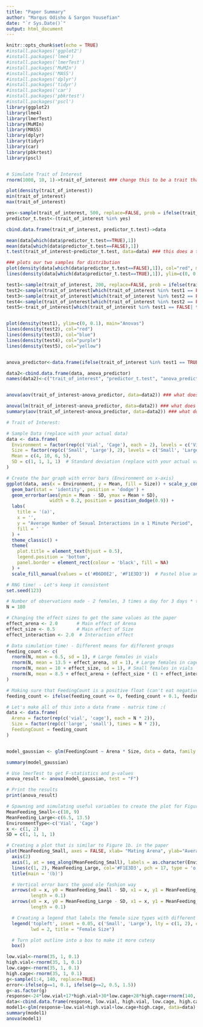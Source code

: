 ```yaml
---
title: "Paper Summary"
author: "Marqus Odisho & Sargon Yousefian"
date: "`r Sys.Date()`"
output: html_document
---
```


```r
knitr::opts_chunk$set(echo = TRUE)
#install.packages('ggplot2')
#install.packages('lme4')
#install.packages('lmerTest')
#install.packages('MuMIn')
#install.packages('MASS')
#install.packages('dplyr')
#install.packages('tidyr')
#install.packages('car')
#install.packages('pbkrtest')
#install.packages('pscl')
library(ggplot2)
library(lme4)
library(lmerTest)
library(MuMIn)
library(MASS)
library(dplyr)
library(tidyr)
library(car)
library(pbkrtest)
library(pscl)
```

```r

```

```r
# Simulate Trait of Interest
rnorm(1000, 10, 1)->trait_of_interest ### change this to be a trait that you're actually interested in, with an appropriate distribution! 

plot(density(trait_of_interest))
min(trait_of_interest)
max(trait_of_interest)

yes<-sample(trait_of_interest, 500, replace=FALSE, prob = ifelse(trait_of_interest>0, 0.95, 0.15)) #### play with this line! Is the test statistically significant. When is it not?
predictor_t.test<-(trait_of_interest %in% yes)

cbind.data.frame(trait_of_interest, predictor_t.test)->data

mean(data[which(data$predictor_t.test==TRUE),1])
mean(data[which(data$predictor_t.test==FALSE),1])
t.test(trait_of_interest~predictor_t.test, data=data) ### this does a two sample t-test. What would a one sample t test be testing? How would you do that?

### plots our two samples for distribution
plot(density(data[which(data$predictor_t.test==FALSE),1]), col="red", main="Two sample t test")
lines(density(data[which(data$predictor_t.test==TRUE),1]), ylim=c(0, 0.1), xlim=c(-20,20), main="Two Sample T test")

test1<-sample(trait_of_interest, 200, replace=FALSE, prob = ifelse(trait_of_interest>7, 0.95, 0.15))
test2<-sample(trait_of_interest[which(trait_of_interest %in% test1 == FALSE)], 200, replace=FALSE, prob = ifelse(trait_of_interest[which(trait_of_interest %in% test1 == FALSE)] >4, 0.95, 0.15))
test3<-sample(trait_of_interest[which(trait_of_interest %in% test2 == FALSE | trait_of_interest %in% test1 ==FALSE)], 200, replace=FALSE, prob = ifelse(trait_of_interest[which(trait_of_interest %in% test2 == FALSE | trait_of_interest %in% test1 == FALSE)] >0, 0.95, 0.15))
test4<-sample(trait_of_interest[which(trait_of_interest %in% test2 == FALSE | trait_of_interest %in% test1 ==FALSE | trait_of_interest %in% test3 == FALSE)], 200, replace=FALSE, prob = ifelse(trait_of_interest[which(trait_of_interest %in% test2 == FALSE | trait_of_interest %in% test1 ==FALSE | trait_of_interest %in% test3 == FALSE)] >-4, 0.95, 0.15))
test5<-trait_of_interest[which(trait_of_interest %in% test1 == FALSE| trait_of_interest %in% test2 == FALSE | trait_of_interest %in% test3 == FALSE | trait_of_interest %in% test4 == FALSE)]


plot(density(test1), ylim=c(0, 0.1), main="Anovas")
lines(density(test2), col="red")
lines(density(test3), col="blue")
lines(density(test4), col="purple")
lines(density(test5), col="yellow")


anova_predictor<-data.frame(ifelse(trait_of_interest %in% test1 == TRUE, "group1", ifelse(trait_of_interest %in% test2 == TRUE, "group2", ifelse(trait_of_interest %in% test3 == TRUE, "group3", ifelse(trait_of_interest %in% test4 == TRUE, "group4", "group5")))))

data2<-cbind.data.frame(data, anova_predictor)
names(data2)<-c("trait_of_interest", "predictor_t.test", "anova_predictor")


anova(aov(trait_of_interest~anova_predictor, data=data2)) ### what does this do?

anova(lm(trait_of_interest~anova_predictor, data=data2)) ### what does this do? 
summary(aov(trait_of_interest~anova_predictor, data=data2)) ### what does this do? What do you notice about the last three tests?

```


```r
# Trait of Interest: 

# Sample Data (replace with your actual data)
data <- data.frame(
  Environment = factor(rep(c('Vial', 'Cage'), each = 2), levels = c('Vial', 'Cage')),
  Size = factor(rep(c('Small', 'Large'), 2), levels = c('Small', 'Large')),
  Mean = c(4, 10, 6, 5),
  SD = c(1, 1, 1, 1)  # Standard deviation (replace with your actual values)
)

# Create the bar graph with error bars (Environment on x-axis)
ggplot(data, aes(x = Environment, y = Mean, fill = Size)) + scale_y_continuous(breaks=c(0, 2, 4, 6, 8, 10)) +
  geom_bar(stat = 'identity', position = 'dodge') +
  geom_errorbar(aes(ymin = Mean - SD, ymax = Mean + SD), 
                width = 0.2, position = position_dodge(0.9)) +
  labs(
    title = '(a)',
    x = '',
    y = "Average Number of Sexual Interactions in a 1 Minute Period",
    fill = ' ' 
  ) +
  theme_classic() +
  theme(
    plot.title = element_text(hjust = 0.5),
    legend.position = 'bottom',
    panel.border = element_rect(colour = 'black', fill = NA)
  ) +
  scale_fill_manual(values = c('#B6D0E2', '#F1E3D3'))  # Pastel blue and yellow for the legend
```

```r
# RNG time! - Let's keep it consistent 
set.seed(123)

# Number of observations made - 2 females, 3 times a day for 3 days * ten replicates for each arena = 180 observations per environment type.
N = 180

# Changing the effect sizes to get the same values as the paper
effect_arena <- 2.0       # Main effect of Arena
effect_size <- 0.5        # Main effect of Size
effect_interaction <- 2.0  # Interaction effect

# Data simulation time! - Different means for different groups
feeding_count <- c(
  rnorm(N, mean = 6.5, sd = 1), # Large females in vials
  rnorm(N, mean = 13.5 + effect_arena, sd = 1), # Large females in cages
  rnorm(N, mean = 10 + effect_size, sd = 1), # Small females in vials
  rnorm(N, mean = 8.5 + effect_arena + (effect_size * (1 + effect_interaction)), sd = 1) # Small females in cages
)

# Making sure that FeedingCount is a positive float (can't eat negative amounts!)
feeding_count <- ifelse(feeding_count <= 0, feeding_count + 0.1, feeding_count)

# Let's make all of this into a data frame - matrix time :(
data <- data.frame(
  Arena = factor(rep(c('vial', 'cage'), each = N * 2)),
  Size = factor(rep(c('large', 'small'), times = N * 2)),
  FeedingCount = feeding_count
)


model_gaussian <- glm(FeedingCount ~ Arena * Size, data = data, family = gaussian(link = 'log'))

summary(model_gaussian)

# Use lmerTest to get F-statistics and p-values
anova_result <- anova(model_gaussian, test = "F") 

# Print the results
print(anova_result)

```

```r

# Spawning and simulating useful variables to create the plot for Figure 1b
MeanFeeding_Small<-c(10, 9)
MeanFeeding_Large<-c(6.5, 13.5)
EnvironmentType<-c('Vial', 'Cage')
x <- c(1, 2)
SD = c(1, 1, 1, 1)

# Creating a plot that is similar to Figure 1b. in the paper
plot(MeanFeeding_Small, axes = FALSE, xlab= "Mating Arena", ylab="Average Number of Feedings Observed", ylim = c(4, 16), pch = 15, col = '#B6D0E2', type = 'o', lwd = 2, cex = 1.5)
  axis(2)
  axis(1, at = seq_along(MeanFeeding_Small), labels = as.character(EnvironmentType), las = 0)
  lines(c(1, 2), MeanFeeding_Large, col='#F1E3D3', pch = 17, type = 'o', lty = 2, lwd = 2, cex = 1.5)
  title(main = '(b)')

  # Vertical error bars the good ole fashion way
  arrows(x0 = x, y0 = MeanFeeding_Small - SD, x1 = x, y1 = MeanFeeding_Small + SD, code = 3, angle = 90, 
         length = 0.1)
  arrows(x0 = x, y0 = MeanFeeding_Large - SD, x1 = x, y1 = MeanFeeding_Large + SD, code = 3, angle = 90, 
         length = 0.1)

  # Creating a legend that labels the female size types with different colours - corresponds to the colours in      the previous graph
  legend('topleft', inset = 0.05, c('Small', 'Large'), lty = c(1, 2), col =c ('#B6D0E2','#F1E3D3'), 
         lwd = 2, title = "Female Size")

  # Turn plot outline into a box to make it more cutesy
  box()
```

```r
low.vial<-rnorm(35, 1, 0.1)
high.vial<-rnorm(35, 1, 0.1)
low.cage<-rnorm(35, 1, 0.1)
high.cage<-rnorm(35, 1, 0.1)
g<-sample(1:4, 140, replace=TRUE)
error<-ifelse(g==1, 0.1, ifelse(g==2, 0.5, 1.5))
g<-as.factor(g)
response<-24*low.vial+17*high.vial+30*low.cage+28*high.cage+rnorm(140, mean=0, sd=0.1)
data<-cbind.data.frame(response, low.vial, high.vial, low.cage, high.cage)
model1<-glm(response~low.vial+high.vial+low.cage+high.cage, data=data)
summary(model1)
anova(model1)
```
